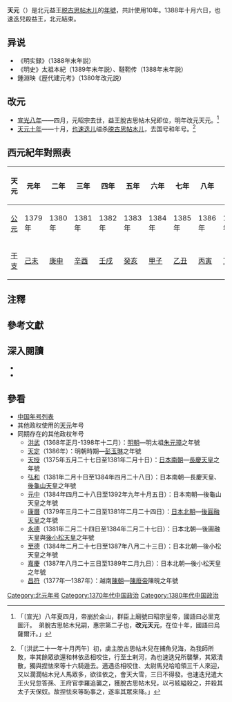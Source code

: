 {{Eranamebox|年号=天元
|起讫时间= 1379年－1388年
|政权= [[北元|北元]]
|帝王= 天元帝[[脱古思帖木儿|脱古思帖木儿]]
|历时= 10年
|timeline= <timeline>
ImageSize  = width:200 height:50
PlotArea   = width:180 height:30 left:10 bottom:20
TimeAxis   = orientation:horizontal
DateFormat = yyyy
Period     = from:1206 till:1388
AlignBars  = early
ScaleMajor = increment:62 start:1271
Colors =
  id:canvas value:rgb(1,1,0.85)
BackgroundColors = canvas:canvas
PlotData =
  width:15 color:black
  bar:era from:start till:end
  bar:era from:1271 till:1368 color:red
  bar:era from:1379 till:1388 color:green
  bar:era from:1379 till:1388 color:blue
</timeline>
|说明= <span style="color: blue">天元</span>在'''大蒙古國'''、<span style="color: red">元朝</span>和<span style="color: green">天元帝</span>时期的位置。
}}
'''天元'''（{{kj|1379年||1388年|}}）是北元益王[[脱古思帖木儿|脱古思帖木儿]]的[[年號|年號]]，共計使用10年。{{NoteTag|李崇智《中国历代年号考》根据《[[新元史|新元史]]·惠宗本紀》、《[[高丽史|高丽史]]·辛禑传》作起於1379年六月終於1387年，<ref>李崇智《中國歷代年號考》，第196-197頁。</ref>此處根據《明太祖實錄》作起於1379年終於1388年。<ref name="明實錄"/>}}1388年十月六日，也速迭兒殺益王，北元結束。

== 异说 ==
*《明实録》（1388年末年説） 
*《明史》太祖本紀（1389年末年説）、韃靼传（1388年末年説） 
*鍾淵映《歴代建元考》（1380年改元説） 

== 改元 ==
*[[1378年|宣光八年]]——四月，元昭宗去世，益王脫古思帖木兒即位，明年改元天元。<ref>{{cite wikisource|title=新元史本紀第二十六惠宗四|author=|date=|first=|last=[[柯劭忞|柯劭忞]]|authorlink=|coauthors=|wslanguage=zh|wslink=新元史/卷26}}「〔宣光〕八年夏四月，帝崩於金山，群臣上廟號曰昭宗皇帝，國語曰必里克圖汗。　弟脫古思帖木兒嗣，惠宗第二子也，'''改元天元'''，在位十年，國語曰烏薩爾汗。」</ref>
*[[1388年|天元十年]]——十月，[[也速迭儿|也速迭儿]]缢杀[[脱古思帖木儿|脱古思帖木儿]]，去国号和年号。<ref name="明實錄">{{cite wikisource|title=大明太祖高皇帝實錄|author=|date=|first=|last=|authorlink=|coauthors=|wslanguage=zh|wslink=太祖高皇帝實錄/卷194}}「〔洪武二十一年十月丙午〕初，虜主脫古思帖木兒在捕魚兒海，為我師所敗，率其餘眾欲還和林依丞相咬住，行至土剌河，為也速迭兒所襲擊，其眾潰散，獨與捏怯來等十六騎遁去。適遇丞相咬住、太尉馬兒哈咱領三千人來迎，又以濶濶帖木兒人馬眾多，欲往依之，會天大雪，三日不得發。也速迭兒遣大王火兒忽答孫、王府官孛羅追襲之，獲脫古思帖木兒，以弓絃縊殺之，并殺其太子天保奴。故捏怯來等恥事之，遂率其眾來降。」</ref>

== 西元紀年對照表 ==
{| class="wikitable"  style="text-align:center;"
!天元!!元年!!二年!!三年!!四年!!五年!!六年!!七年!!八年!!九年!!十年
|-
![[公元|公元]]
|1379年||1380年||1381年||1382年||1383年||1384年||1385年||1386年||1387年||1388年
|-
![[干支|干支]]
|[[己未|己未]]||[[庚申|庚申]]||[[辛酉|辛酉]]||[[壬戌|壬戌]]||[[癸亥|癸亥]]||[[甲子|甲子]]||[[乙丑|乙丑]]||[[丙寅|丙寅]]||[[丁卯|丁卯]]||[[戊辰|戊辰]]
|}

== 注釋 ==
{{NoteFoot}}

== 參考文獻 ==
{{Reflist}}

== 深入閱讀 ==
<div>
*{{Cite book zh | author = 李崇智 | title = 中国历代年号考 | format =| url =| date = 2004年12月 | publisher = 中华书局 | location = 北京 | id=ISBN 7101025129}}
*{{Cite book|author=[[鄧洪波|鄧洪波]]|title=東亞歷史年表|format=pdf|url=http://www.eastasia.ntu.edu.tw/chinese/05_a04.htm|date=2005年3月|publisher=國立臺灣大學東亞經典與文化研究計劃|location=臺北|isbn=978-986-00-0518-9|accessdate=2007年3月10日|language=zh|archivedate=2007年8月25日|archiveurl=https://web.archive.org/web/20070825002742/http://www.eastasia.ntu.edu.tw/chinese/05_a04.htm|deadurl=yes}}
</div>

==參看==
*[[中国年号列表|中国年号列表]]
*其他政权使用的[[天元|天元]]年号
*同期存在的其他政权年号
**[[洪武|洪武]]（1368年正月-1398年十二月）：[[明朝|明朝]]—明太祖[[朱元璋|朱元璋]]之年號
**[[天定_(彭玉琳)|天定]]（1386年）：明朝時期—[[彭玉琳|彭玉琳]]之年號
**[[天授_(日本)|天授]]（1375年五月二十七日至1381年二月十日）：[[南北朝时代_(日本)|日本南朝]]—[[長慶天皇|長慶天皇]]之年號
**[[弘和|弘和]]（1381年二月十日至1384年四月二十八日）：日本南朝—長慶天皇、[[後龜山天皇|後龜山天皇]]之年號
**[[元中|元中]]（1384年四月二十八日至1392年九年十月五日）：日本南朝—後龜山天皇之年號
**[[康曆|康曆]]（1379年三月二十二日至1381年二月二十四日）：[[南北朝_(日本)|日本北朝]]—[[後圓融天皇|後圓融天皇]]之年號
**[[永德_(日本)|永德]]（1381年二月二十四日至1384年二月二十七日）：日本北朝—後圓融天皇與[[後小松天皇|後小松天皇]]之年號
**[[至德_(日本)|至德]]（1384年二月二十七日至1387年八月二十三日）：日本北朝—後小松天皇之年號
**[[嘉慶_(日本)|嘉慶]]（1387年八月二十三日至1389年二月九日）：日本北朝—後小松天皇之年號
**[[昌符|昌符]]（1377年—1387年）：越南[[陳朝_(越南)|陳朝]]—[[陳廢帝_(越南)|陳廢帝]]陳晛之年號

{{年号|[[宣光_(北元)|宣光]]|[[中国年号索引|北元年号]]|[[洪武|洪武]]}}
{{元朝年号}}

[[Category:北元年号|Category:北元年号]]
[[Category:1370年代中国政治|Category:1370年代中国政治]]
[[Category:1380年代中国政治|Category:1380年代中国政治]]